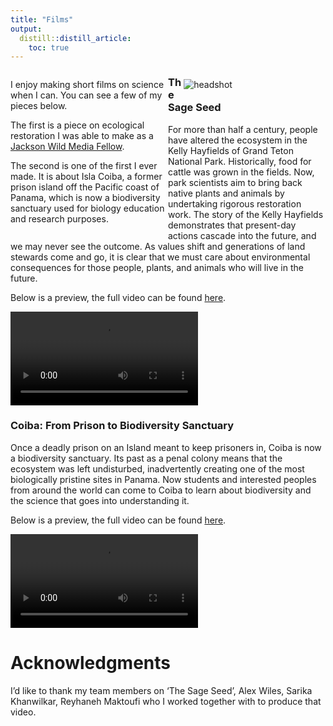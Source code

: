 ```yaml
---
title: "Films"
output:
  distill::distill_article:
    toc: true
---
```


<style>
  .column-left{
    float: left;         
    width: 50%;
  }
  
  .column-right{
    float: right;         
    width: 45%;
    text-align: left;
  }
  
  .me{
  max-width: 100%;
}

</style>
 
<div class="container">
<div class="row">
<div class="column-left">
 
I enjoy making short films on science when I can. You can see a few of my pieces
below.
 
The first is a piece on ecological restoration I was able to make as a [Jackson
Wild Media Fellow](https://www.jacksonwild.org/2019-media-lab-fellows.html).
 
The second is one of the first I ever made. It is about Isla Coiba, a former
prison island off the Pacific coast of Panama, which is now a biodiversity
sanctuary used for biology education and research purposes.
</div>

<div class="column-right"> 
<img src="images/me-with-cam-long.JPG" alt="headshot" class="me">
 
</div>
</div>
</div>
 
<div class="container"> 
### The Sage Seed
 
For more than half a century, people have altered the ecosystem in the Kelly
Hayfields of Grand Teton National Park. Historically, food for cattle was grown
in the fields. Now, park scientists aim to bring back native plants and animals
by undertaking rigorous restoration work. The story of the Kelly Hayfields
demonstrates that present-day actions cascade into the future, and we may never
see the outcome. As values shift and generations of land stewards come and go,
it is clear that we must care about environmental consequences for those people,
plants, and animals who will live in the future.

Below is a preview, the full video can be found [here](https://vimeo.com/363666875/6b37526a61).
 

<style>
  .vid{
  max-width: 100%;
}
</style>

<video class = "vid" controls>
  <source src="images/The Sage Seed short.mp4" type="video/mp4">
</video>

### Coiba: From Prison to Biodiversity Sanctuary 

Once a deadly prison on an Island meant to keep prisoners in, Coiba is now a
biodiversity sanctuary. Its past as a penal colony means that the ecosystem was
left undisturbed, inadvertently creating one of the most biologically pristine
sites in Panama. Now students and interested peoples from around the world can
come to Coiba to learn about biodiversity and the science that goes into
understanding it. 

Below is a preview, the full video can be found [here](https://www.youtube.com/watch?v=Pl11OsmO0C0).  

<video class = "vid" controls>
  <source src="images/coiba-short.mp4" type="video/mp4">
</video>
</div>



# Acknowledgments {.appendix}

I'd like to thank my team members on 'The Sage Seed', Alex Wiles, Sarika
Khanwilkar, Reyhaneh Maktoufi who I worked together with to produce that video.